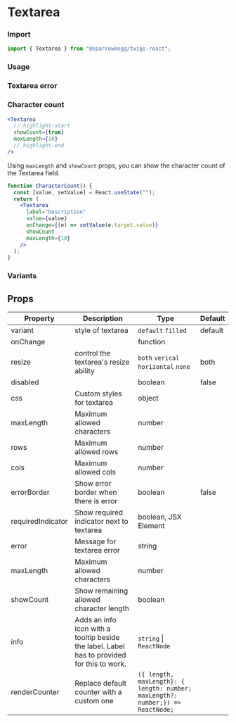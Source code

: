 
# Textarea

### Import

```jsx
import { Textarea } from "@sparrowengg/twigs-react";
```

### Usage

<TextareaSnippet />

### Textarea error

<TextareaErrorSnippet />

### Character count

```jsx
<Textarea
  // highlight-start
  showCount={true}
  maxLength={10}
  // highlight-end
/>
```

Using `maxLength` and `showCount` props, you can show the character count of the Textarea field.

```jsx live play=textarea-character-count
function CharacterCount() {
  const [value, setValue] = React.useState("");
  return (
    <Textarea
      label="Description"
      value={value}
      onChange={(e) => setValue(e.target.value)}
      showCount
      maxLength={10}
    />
  );
}
```

### Variants

<TextareaVariantsSnippet />

## Props

| Property          | Description                                                                                | Type                                                                           | Default |
| ----------------- | ------------------------------------------------------------------------------------------ | ------------------------------------------------------------------------------ | ------- |
| variant           | style of textarea                                                                          | `default` `filled`                                                             | default |
| onChange          |                                                                                            | function                                                                       |         |
| resize            | control the textarea's resize ability                                                      | `both` `verical` `horizontal` `none`                                           | both    |
| disabled          |                                                                                            | boolean                                                                        | false   |
| css               | Custom styles for textarea                                                                 | object                                                                         |         |
| maxLength         | Maximum allowed characters                                                                 | number                                                                         |         |
| rows              | Maximum allowed rows                                                                       | number                                                                         |         |
| cols              | Maximum allowed cols                                                                       | number                                                                         |         |
| errorBorder       | Show error border when there is error                                                      | boolean                                                                        | false   |
| requiredIndicator | Show required indicator next to textarea                                                   | boolean, JSX Element                                                           |         |
| error             | Message for textarea error                                                                 | string                                                                         |         |
| maxLength         | Maximum allowed characters                                                                 | number                                                                         |         |
| showCount         | Show remaining allowed character length                                                    | boolean                                                                        |         |
| info              | Adds an info icon with a tooltip beside the label. Label has to provided for this to work. | `string` \| `ReactNode`                                                        |         |
| renderCounter     | Replace default counter with a custom one                                                  | `({ length, maxLength}: { length: number; maxLength?: number;}) => ReactNode;` |         |
